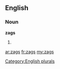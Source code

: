 ==English==

===Noun===
'''zags'''

# {{plural of|[[zag]]}}

[[Category:English plurals]]

[[ar:zags]]
[[fr:zags]]
[[my:zags]]